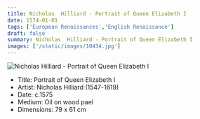 ```yaml
---
title: Nicholas  Hilliard - Portrait of Queen Elizabeth I
date: 1574-01-01
tags: ['European Renaissances','English Renaissance']
draft: false
summary: Nicholas  Hilliard - Portrait of Queen Elizabeth I
images: ['/static/images/10434.jpg']
---
```


![Nicholas  Hilliard - Portrait of Queen Elizabeth I](/static/images/10434.jpg)

* Title: Portrait of Queen Elizabeth I
* Artist: Nicholas  Hilliard (1547-1619)
* Date: c.1575
* Medium: Oil on wood pael
* Dimensions: 79 x 61 cm


